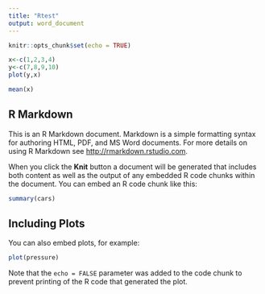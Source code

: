 ---
title: "Rtest"
output: word_document
---

```{r setup, include=FALSE}
knitr::opts_chunk$set(echo = TRUE)
```
```{r}
x<-c(1,2,3,4)
y<-c(7,8,9,10)
plot(y,x)

```



```{r}
mean(x)

```



## R Markdown

This is an R Markdown document. Markdown is a simple formatting syntax for authoring HTML, PDF, and MS Word documents. For more details on using R Markdown see <http://rmarkdown.rstudio.com>.

When you click the **Knit** button a document will be generated that includes both content as well as the output of any embedded R code chunks within the document. You can embed an R code chunk like this:

```{r cars}
summary(cars)
```

## Including Plots

You can also embed plots, for example:

```{r pressure, echo=FALSE}
plot(pressure)
```

Note that the `echo = FALSE` parameter was added to the code chunk to prevent printing of the R code that generated the plot.
